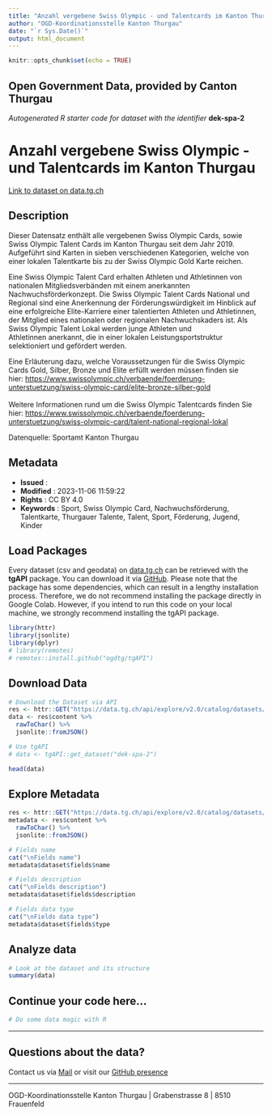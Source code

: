 ```yaml
---
title: "Anzahl vergebene Swiss Olympic - und Talentcards im Kanton Thurgau"
author: "OGD-Koordinationsstelle Kanton Thurgau"
date: "`r Sys.Date()`"
output: html_document
---
```


```r
knitr::opts_chunk$set(echo = TRUE)
```

## Open Government Data, provided by **Canton Thurgau**
*Autogenerated R starter code for dataset with the identifier* **dek-spa-2**


# **Anzahl vergebene Swiss Olympic - und Talentcards im Kanton Thurgau**

[Link to dataset on data.tg.ch](https://data.tg.ch/explore/dataset/dek-spa-2/information/)

## Description

<p>Dieser Datensatz enthält alle vergebenen Swiss Olympic Cards, sowie Swiss Olympic Talent Cards im Kanton Thurgau seit dem Jahr 2019. Aufgeführt sind Karten in sieben verschiedenen Kategorien, welche von einer lokalen Talentkarte bis zu der Swiss Olympic Gold Karte reichen.</p><p>Eine Swiss Olympic Talent Card erhalten Athleten und Athletinnen von nationalen Mitgliedsverbänden mit einem anerkannten Nachwuchsförderkonzept. Die Swiss Olympic Talent Cards National und Regional sind eine Anerkennung der Förderungswürdigkeit im Hinblick auf eine erfolgreiche Elite-Karriere einer talentierten Athleten und Athletinnen, der Mitglied eines nationalen oder regionalen Nachwuchskaders ist. Als Swiss Olympic Talent Lokal werden junge Athleten und Athletinnen anerkannt, die in einer lokalen Leistungsportstruktur selektioniert und gefördert werden. </p><p>Eine Erläuterung dazu, welche Voraussetzungen für die Swiss Olympic Cards Gold, Silber, Bronze und Elite erfüllt werden müssen finden sie hier: <a href='https://www.swissolympic.ch/verbaende/foerderung-unterstuetzung/swiss-olympic-card/elite-bronze-silber-gold' target='_blank'>https://www.swissolympic.ch/verbaende/foerderung-unterstuetzung/swiss-olympic-card/elite-bronze-silber-gold</a><br><br>Weitere Informationen rund um die Swiss Olympic Talentcards finden Sie hier: <a href='https://www.swissolympic.ch/verbaende/foerderung-unterstuetzung/swiss-olympic-card/talent-national-regional-lokal' target='_blank'>https://www.swissolympic.ch/verbaende/foerderung-unterstuetzung/swiss-olympic-card/talent-national-regional-lokal</a></p><p></p><p>Datenquelle: Sportamt Kanton Thurgau</p>

## Metadata

- **Issued**                   : 
- **Modified**                 : 2023-11-06 11:59:22
- **Rights**                   : CC BY 4.0
- **Keywords**                 : Sport, Swiss Olympic Card, Nachwuchsförderung, Talentkarte, Thurgauer Talente, Talent, Sport, Förderung, Jugend, Kinder

## Load Packages

Every dataset (csv and geodata) on [data.tg.ch](https://data.tg.ch/pages/start/) can be retrieved with the **tgAPI** package. You can download it via [GitHub](https://github.com/ogdtg/tgAPI). Please note that the package has some dependencies, which can result in a lengthy installation process. Therefore, we do not recommend installing the package directly in Google Colab. However, if you intend to run this code on your local machine, we strongly recommend installing the tgAPI package.

```r
library(httr)
library(jsonlite)
library(dplyr)
# library(remotes)
# remotes::install.github("ogdtg/tgAPI")

```


## Download Data


```r
# Download the Dataset via API
res <- httr::GET("https://data.tg.ch/api/explore/v2.0/catalog/datasets/dek-spa-2/exports/json")
data <- res$content %>%
  rawToChar() %>%
  jsonlite::fromJSON()

# Use tgAPI
# data <- tgAPI::get_dataset("dek-spa-2")

head(data)

```


## Explore Metadata

```r

res <- httr::GET("https://data.tg.ch/api/explore/v2.0/catalog/datasets/dek-spa-2")
metadata <- res$content %>%
  rawToChar() %>%
  jsonlite::fromJSON()

# Fields name
cat("\nFields name")
metadata$dataset$fields$name

# Fields description
cat("\nFields description")
metadata$dataset$fields$description

# Fields data type
cat("\nFields data type")
metadata$dataset$fields$type

```


## Analyze data

```r

# Look at the dataset and its structure
summary(data)

```


## Continue your code here...


```r
# Do some data magic with R
```

------------------------------------------------------------------------

## Questions about the data?

Contact us via [Mail](mailto:ogd@tg.ch) or visit our [GitHub presence](https://github.com/ogdtg)


------------------------------------------------------------------------

OGD-Koordinationsstelle Kanton Thurgau | Grabenstrasse 8 | 8510 Frauenfeld
